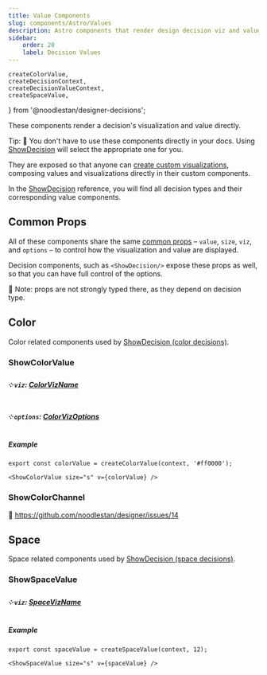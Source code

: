 ```yaml
---
title: Value Components
slug: components/Astro/Values
description: Astro components that render design decision viz and value together.
sidebar:
    order: 20
    label: Decision Values
---
```



    createColorValue,
    createDecisionContext,
    createDecisionValueContext,
    createSpaceValue,
} from '@noodlestan/designer-decisions';



These components render a decision's visualization and value directly.

Tip: 🚧 You don't have to use these components directly in your docs.
Using [ShowDecision](/components/Astro/Decisions/show-decision/) will select
the appropriate one for you.

They are exposed so that anyone can
[create custom visualizations](/guides/creating-custom-design-decision-visualizations/),
composing values and visualizations directly in their custom components.

In the [ShowDecision](/components/Astro/Decisions/show-decision) reference,
you will find all decision types and their corresponding value components.

## Common Props

All of these components share the same [common props](/components/Astro/Props/#valueprops) –
`value`, `size`, `viz`, and `options` – to control how the visualization
and value are displayed.

Decision components, such as `<ShowDecision/>` expose these props as well, so that you
can have full control of the options.

🚧 Note: props are not strongly typed there, as they depend on decision type.

## Color

Color related components used by
[ShowDecision (color decisions)](/components/Astro/Decisions/show-decision/#color).

### ShowColorValue

##### ༶ `viz`: [ColorVizName](/api/designer-shows/Types/ColorVizName)

##### ༶ `options`: [ColorVizOptions](/api/designer-shows/Types/ColorVizOptions)

##### Example

```mdx
export const colorValue = createColorValue(context, '#ff0000');

<ShowColorValue size="s" v={colorValue} />
```

<CardGrid>
    <ShowColorValue size="s" v={colorValue} />
</CardGrid>

### ShowColorChannel

🚧 https://github.com/noodlestan/designer/issues/14

## Space

Space related components used by
[ShowDecision (space decisions)](/components/Astro/Decisions/show-decision/#space).

### ShowSpaceValue

##### ༶ `viz`: [SpaceVizName](/api/designer-shows/Types/SpaceVizName/)

##### Example

```mdx
export const spaceValue = createSpaceValue(context, 12);

<ShowSpaceValue size="s" v={spaceValue} />
```

<CardGrid>
    <ShowSpaceValue size="s" v={spaceValue} />
</CardGrid>
